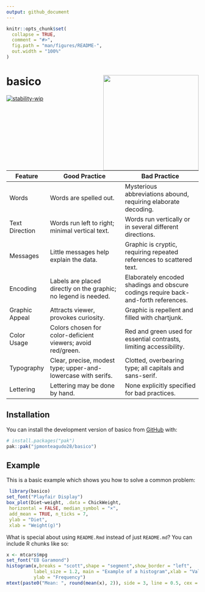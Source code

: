 ```yaml
---
output: github_document
---
```


<!-- README.md is generated from README.Rmd. Please edit that file -->

```r
knitr::opts_chunk$set(
  collapse = TRUE,
  comment = "#>",
  fig.path = "man/figures/README-",
  out.width = "100%"
)
```

# basico <img src="man/figures/logo.png" align="right" height="250" alt="" />

<!-- badges: start -->
[![stability-wip](https://img.shields.io/badge/stability-wip-lightgrey.svg)](https://github.com/mkenney/software-guides/blob/master/STABILITY-BADGES.md#work-in-progress)

<!-- badges: end -->

Feature          | Good Practice                                                     | Bad Practice
-----------------|-------------------------------------------------------------------|------------------------------------------------------------------
Words            | Words are spelled out.                                           | Mysterious abbreviations abound, requiring elaborate decoding.
Text Direction   | Words run left to right; minimal vertical text.                  | Words run vertically or in several different directions.
Messages         | Little messages help explain the data.                           | Graphic is cryptic, requiring repeated references to scattered text.
Encoding         | Labels are placed directly on the graphic; no legend is needed.  | Elaborately encoded shadings and obscure codings require back-and-forth references.
Graphic Appeal   | Attracts viewer, provokes curiosity.                              | Graphic is repellent and filled with chartjunk.
Color Usage      | Colors chosen for color-deficient viewers; avoid red/green.      | Red and green used for essential contrasts, limiting accessibility.
Typography       | Clear, precise, modest type; upper-and-lowercase with serifs.    | Clotted, overbearing type; all capitals and sans-serif.
Lettering        | Lettering may be done by hand.                                   | None explicitly specified for bad practices.


## Installation

You can install the development version of basico from [GitHub](https://github.com/) with:

``` r
# install.packages("pak")
pak::pak("jpmonteagudo28/basico")
```

## Example

This is a basic example which shows you how to solve a common problem:

```r
 library(basico)
set_font("Playfair Display")
box_plot(Diet~weight, .data = ChickWeight,
 horizontal = FALSE, median_symbol = "×",
 add_mean = TRUE, n_ticks = 7,
 ylab = "Diet",
 xlab = "Weight(g)")
```

What is special about using `README.Rmd` instead of just `README.md`? You can include R chunks like so:

```r
x <- mtcars$mpg
set_font("EB Garamond")
histogram(x,breaks = "scott",shape = "segment",show_border = "left",
          label_size = 1.2, main = "Example of a histogram",xlab = "Values",
          ylab = "Frequency")
mtext(paste0("Mean: ", round(mean(x), 2)), side = 3, line = 0.5, cex = 0.8, adj = 1, col = "red4")
```

